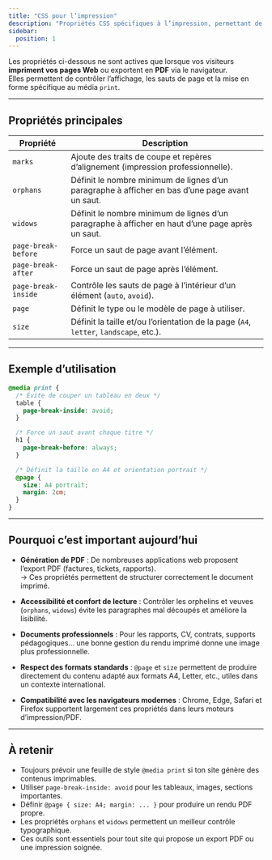 ```yaml
---
title: "CSS pour l’impression"
description: "Propriétés CSS spécifiques à l’impression, permettant de gérer les sauts de page, les marges et la mise en page imprimée."
sidebar:
  position: 1
---
```


Les propriétés ci-dessous ne sont actives que lorsque vos visiteurs **impriment vos pages Web** ou exportent en **PDF** via le navigateur.  
Elles permettent de contrôler l’affichage, les sauts de page et la mise en forme spécifique au média `print`.

---

## Propriétés principales

| Propriété | Description |
| --- | --- |
| `marks` | Ajoute des traits de coupe et repères d’alignement (impression professionnelle). |
| `orphans` | Définit le nombre minimum de lignes d’un paragraphe à afficher en bas d’une page avant un saut. |
| `widows` | Définit le nombre minimum de lignes d’un paragraphe à afficher en haut d’une page après un saut. |
| `page-break-before` | Force un saut de page avant l’élément. |
| `page-break-after` | Force un saut de page après l’élément. |
| `page-break-inside` | Contrôle les sauts de page à l’intérieur d’un élément (`auto`, `avoid`). |
| `page` | Définit le type ou le modèle de page à utiliser. |
| `size` | Définit la taille et/ou l’orientation de la page (`A4`, `letter`, `landscape`, etc.). |

---

## Exemple d’utilisation

```css
@media print {
  /* Évite de couper un tableau en deux */
  table {
    page-break-inside: avoid;
  }

  /* Force un saut avant chaque titre */
  h1 {
    page-break-before: always;
  }

  /* Définit la taille en A4 et orientation portrait */
  @page {
    size: A4 portrait;
    margin: 2cm;
  }
}
```

---

## Pourquoi c’est important aujourd’hui

- **Génération de PDF** : De nombreuses applications web proposent l’export PDF (factures, tickets, rapports).  
  → Ces propriétés permettent de structurer correctement le document imprimé.  

- **Accessibilité et confort de lecture** : Contrôler les orphelins et veuves (`orphans`, `widows`) évite les paragraphes mal découpés et améliore la lisibilité.  

- **Documents professionnels** : Pour les rapports, CV, contrats, supports pédagogiques… une bonne gestion du rendu imprimé donne une image plus professionnelle.  

- **Respect des formats standards** : `@page` et `size` permettent de produire directement du contenu adapté aux formats A4, Letter, etc., utiles dans un contexte international.  

- **Compatibilité avec les navigateurs modernes** : Chrome, Edge, Safari et Firefox supportent largement ces propriétés dans leurs moteurs d’impression/PDF.  

---

## À retenir

- Toujours prévoir une feuille de style `@media print` si ton site génère des contenus imprimables.  
- Utiliser `page-break-inside: avoid` pour les tableaux, images, sections importantes.  
- Définir `@page { size: A4; margin: ... }` pour produire un rendu PDF propre.  
- Les propriétés `orphans` et `widows` permettent un meilleur contrôle typographique.  
- Ces outils sont essentiels pour tout site qui propose un export PDF ou une impression soignée.  
